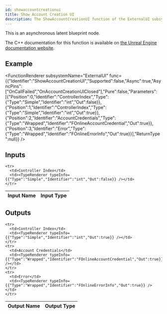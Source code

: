 ```yaml
---
id: showaccountcreationui
title: Show Account Creation UI
description: The ShowAccountCreationUI function of the ExternalUI subsystem.
---
```



This is an asynchronous latent blueprint node.

The C++ documentation for this function is available on [the Unreal Engine documentation website](https://dev.epicgames.com/documentation/en-us/unreal-engine/API/Plugins/OnlineSubsystem/Interfaces/IOnlineExternalUI/).

## Example

<FunctionRenderer subsystemName="ExternalUI" func={{"Identifier":"ShowAccountCreationUI","Supported":false,"Async":true,"AsyncPins":["OnCallFailed","OnAccountCreationUIClosed"],"Pure":false,"Parameters":[{"Position":0,"Identifier":"ControllerIndex","Type":{"Type":"Simple","Identifier":"int","Out":false}},{"Position":1,"Identifier":"ControllerIndex","Type":{"Type":"Simple","Identifier":"int","Out":true}},{"Position":2,"Identifier":"AccountCredentials","Type":{"Type":"Wrapped","Identifier":"FOnlineAccountCredential","Out":true}},{"Position":3,"Identifier":"Error","Type":{"Type":"Wrapped","Identifier":"FOnlineErrorInfo","Out":true}}],"ReturnType":null}} />

## Inputs


<table>
  <thead>
    <tr>
      <th>Input Name</th>
      <th>Input Type</th>
    </tr>
  </thead>
  <tbody>
    
    <tr>
      <td>Controller Index</td>
      <td><TypeRenderer typeInfo={{"Type":"Simple","Identifier":"int","Out":false}} /></td>
    </tr>
  </tbody>
</table>


## Outputs


<table>
  <thead>
    <tr>
      <th>Output Name</th>
      <th>Output Type</th>
    </tr>
  </thead>
  <tbody>
    
    <tr>
      <td>Controller Index</td>
      <td><TypeRenderer typeInfo={{"Type":"Simple","Identifier":"int","Out":true}} /></td>
    </tr>
    <tr>
      <td>Account Credentials</td>
      <td><TypeRenderer typeInfo={{"Type":"Wrapped","Identifier":"FOnlineAccountCredential","Out":true}} /></td>
    </tr>
    <tr>
      <td>Error</td>
      <td><TypeRenderer typeInfo={{"Type":"Wrapped","Identifier":"FOnlineErrorInfo","Out":true}} /></td>
    </tr>
  </tbody>
</table>


